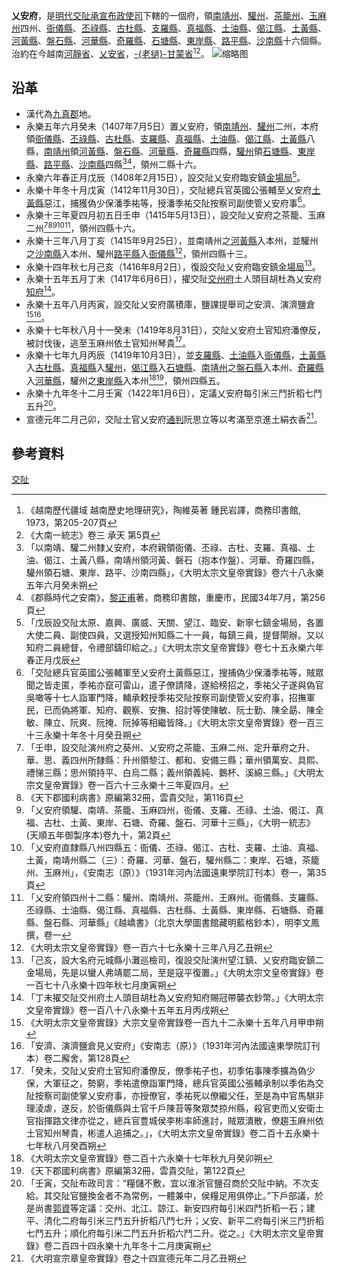 '''乂安府'''，是[[明代|明代]][[交阯承宣布政使司|交阯承宣布政使司]]下轄的一個府，領[[南靖州|南靖州]]、[[驩州|驩州]]、[[茶籠州|茶籠州]]、[[玉麻州|玉麻州]]四州、[[衙儀縣_(乂安府)|衙儀縣]]、[[丕祿縣|丕祿縣]]、[[古杜縣|古杜縣]]、[[支羅縣|支羅縣]]、[[真福縣|真福縣]]、[[土油縣|土油縣]]、[[偈江縣|偈江縣]]、[[土黃縣|土黃縣]]、[[河黃縣|河黃縣]]、[[盤石縣_(交阯)|盤石縣]]、[[河華縣|河華縣]]、[[奇羅縣|奇羅縣]]、[[石塘縣|石塘縣]]、[[東岸縣_(乂安)|東岸縣]]、[[路平縣|路平縣]]、[[沙南縣|沙南縣]]十六個縣。治約在今越南[[河靜省|河靜省]]、[[乂安省|乂安省]]，[[老撾|-{老撾}-]][[甘蒙省|甘蒙省]]<ref>《越南歷代疆域 越南歷史地理研究》，陶維英著 鍾民岩譯，商務印書館, 1973，第205-207頁</ref><ref>《大南一統志》卷三 承天 第5頁</ref>。
[[File:乂安府、演州府。.jpg|缩略图]]

== 沿革 ==
* 漢代為[[九真郡|九真郡]]地。
* 永樂五年六月癸未（1407年7月5日）置乂安府，領[[南靖州|南靖州]]、[[驩州|驩州]]二州，本府領[[衙儀縣_(乂安府)|衙儀縣]]、[[丕祿縣|丕祿縣]]、[[古杜縣|古杜縣]]、[[支羅縣|支羅縣]]、[[真福縣|真福縣]]、[[土油縣|土油縣]]、[[偈江縣|偈江縣]]、[[土黃縣|土黃縣]]八縣，[[南靖州|南靖州]]領[[河黃縣|河黃縣]]、[[盤石縣_(交阯)|盤石縣]]、[[河華縣|河華縣]]、[[奇羅縣|奇羅縣]]四縣，[[驩州|驩州]]領[[石塘縣|石塘縣]]、[[東岸縣_(乂安)|東岸縣]]、[[路平縣|路平縣]]、[[沙南縣|沙南縣]]四縣<ref>「以南靖、驩二州隸乂安府，本府親領衙儀、丕祿、古杜、支羅、真福、土油、偈江、土黃八縣，南靖州領河黃、磐石（抱本作盤）、河華、奇羅四縣，驩州領石塘、東岸、路平、沙南四縣」，《大明太宗文皇帝實錄》卷六十八永樂五年六月癸未朔</ref><ref>《郡縣時代之安南》，[[黎正甫|黎正甫]]著，商務印書館，重慶市，民國34年7月，第256頁</ref>，領州二縣十六。
* 永樂六年春正月戊辰（1408年2月15日），設交阯乂安府臨安鎮[[金場局|金場局]]<ref>「戊辰設交阯太原、嘉興、廣威、天關、望江、臨安、新寧七鎮金場局，各置大使二員、副使四員，又選授知州知縣二十一員，每鎮三員，提督閘辦。又以知府二員總督，令禮部鑄印給之。」《大明太宗文皇帝實錄》卷七十五永樂六年春正月戊辰</ref>。
* 永樂十年冬十月戊寅（1412年11月30日），交阯總兵官英國公張輔至乂安府[[土黃縣|土黃縣]]惡江，捕獲偽少保潘季祐等，授潘季祐交阯按察司副使管乂安府事<ref>「交阯總兵官英國公張輔軍至乂安府土黃縣惡江，搜捕偽少保潘季祐等，賊眾聞之皆走匿，季祐亦竄可雷山，遣子僚請降，遂給榜招之，季祐父子遂與偽官吳噉等十七人詣軍門降，輔承敕授季祐交阯按察司副使管乂安府事，招撫軍民，已而偽將軍、知府、觀察、安撫、招討等使陳敏、阮士勤、陳全勗、陳全敏、陳立、阮爽、阮掩、阮掉等相繼皆降。」《大明太宗文皇帝實錄》卷一百三十三永樂十年冬十月癸丑朔</ref>。
* 永樂十三年夏四月初五日壬申（1415年5月13日），設交阯乂安府之茶籠、玉麻二州<ref>「壬申，設交阯演州府之葵州、乂安府之茶籠、玉麻二州、定升華府之升、華、思、義四州所隸縣：升州領黎江、都和、安備三縣；華州領萬安、具熙、禮悌三縣；思州領持平、白烏二縣；義州領義純、鵝杯、溪綿三縣。」《大明太宗文皇帝實錄》卷一百六十三永樂十三年夏四月。</ref><ref>《天下郡國利病書》原編第32冊，雲貴交阯，第116頁</ref><ref>「乂安府領驩、南靖、茶籠、玉麻四州，衙儀、支羅、丕祿、土油、偈江、真福、古杜、土黃、東岸、石塘、奇羅、盤石、河華十三縣」，《大明一統志》(天順五年御製序本)卷九十，第2頁</ref><ref>「乂安府直隸縣八州四縣五：衙儀、丕祿、偈江、古杜、支羅、土油、真福、土黃，南靖州縣二（三）：奇羅、河華、盤石，驩州縣二：東岸、石塘，茶籠州、玉麻州」，《安南志（原）》（1931年河內法國遠東學院訂刊本）卷一，第35頁</ref><ref>「乂安府領四州十二縣：驩州、南靖州、茶籠州、王麻州。衙儀縣、支羅縣、丕祿縣、土油縣、偈江縣、真福縣、古杜縣、土黃縣、東岸縣、石塘縣、奇羅縣、盤石縣、河華縣」《越嶠書》（北京大學圖書館藏明藍格鈔本），明李文鳳撰，卷一</ref>，領州四縣十六。
* 永樂十三年八月丁亥（1415年9月25日），並南靖州之[[河黃縣|河黃縣]]入本州，並驩州之[[沙南縣_(交阯)|沙南縣]]入本州、驩州[[路平縣|路平縣]]入[[衙儀縣_(乂安府)|衙儀縣]]<ref>《大明太宗文皇帝實錄》卷一百六十七永樂十三年八月乙丑朔</ref>，領州四縣十三。
* 永樂十四年秋七月己亥（1416年8月2日），復設交阯乂安府臨安鎮[[金場局|金場局]]<ref>「己亥，設大名府元城縣小灘巡檢司，復設交阯演州望江鎮、乂安府臨安鎮二金場局，先是以蠻人弗靖罷二局，至是寇平復置。」《大明太宗文皇帝實錄》卷一百七十八永樂十四年秋七月庚寅朔</ref>。
* 永樂十五年五月丁未（1417年6月6日），擢交阯[[交州府|交州府]]土人頭目胡杜為乂安府[[知府|知府]]<ref>「丁未擢交阯交州府土人頭目胡杜為乂安府知府賜冠帶襲衣鈔幣。」《大明太宗文皇帝實錄》卷一百八十八永樂十五年五月丙戌朔</ref>。
* 永樂十五年八月丙寅，設交阯乂安府廣積庫，鹽課提舉司之安濟、演濟鹽倉<ref>《大明太宗文皇帝實錄》大宗文皇帝實錄卷一百九十二永樂十五年八月甲申朔</ref><ref>「安濟、演濟鹽倉見乂安府」《安南志（原）》（1931年河內法國遠東學院訂刊本）卷二廨舍，第128頁</ref>。
* 永樂十七年秋八月十一癸未（1419年8月31日），交阯乂安府土官知府潘僚反，被討伐後，逃至玉麻州依土官知州琴貴<ref>「癸未，交阯乂安府土官知府潘僚反，僚季祐子也，初季佑事陳季擴為偽少保，大軍征之，勢窮，季祐遣僚詣軍門降，總兵官英國公張輔承制以季佑為交阯按察司副使掌乂安府事，亦授僚官，季祐死以僚繼父任，至是為中官馬騏非理淩虐，遂反，於衙儀縣與土官千戶陳苔等聚眾焚掠州縣，殺官吏而乂安衛土官指揮路文律亦從之，總兵官豊城侯李彬率師進討，賊眾潰散，僚趨玉麻州依土官知州琴貴，彬遣人追捕之。」，《大明太宗文皇帝實錄》卷二百十五永樂十七年秋八月癸酉朔</ref>。
* 永樂十七年九月丙辰（1419年10月3日），並[[支羅縣|支羅縣]]、[[土油縣|土油縣]]入[[衙儀縣_(乂安府)|衙儀縣]]，[[土黃縣|土黃縣]]入[[古杜縣|古杜縣]]、[[真福縣|真福縣]]入[[驩州|驩州]]，[[偈江縣|偈江縣]]入[[石塘縣|石塘縣]]、[[南靖州|南靖州]]之[[盤石縣_(交阯)|盤石縣]]入本州、[[奇羅縣|奇羅縣]]入[[河華縣|河華縣]]，驩州之[[東岸縣_(乂安)|東岸縣]]入本州<ref>《大明太宗文皇帝實錄》卷二百十六永樂十七年秋九月癸卯朔</ref><ref>《天下郡國利病書》原編第32冊，雲貴交阯，第122頁</ref>，領州四縣五。
* 永樂十九年冬十二月壬寅（1422年1月6日），定議乂安府每引米三鬥折稻七鬥五升<ref>「壬寅，交阯布政司言：“糧儲不敷，宜以淮浙官鹽召商於交阯中納。不次支給。其交阯官鹽換金者不為常例，一體兼中，侯糧足用俱停止。”下戶部議，於是尚書[[郭資|郭資]]等定議：交州、北江、諒江、新安四府每引米四鬥折稻一石；建平、清化二府每引米三鬥五升折稻八鬥七升；乂安、新平二府每引米三鬥折稻七鬥五升；順化府每引米二鬥五升折稻六鬥二升。從之。」《大明太宗文皇帝實錄》卷二百四十四永樂十九年冬十二月庚寅朔</ref>。
* 宣德元年二月己卯，交阯土官乂安府[[通判|通判]]阮思立等以考滿至京進土絹衣香<ref>《大明宣宗章皇帝實錄》卷之十四宣德元年二月乙丑朔</ref>。
== 參考資料 ==
{{reflist}}
{{交阯承宣布政使司行政區劃}}
[[分類:明朝的府|交阯]]